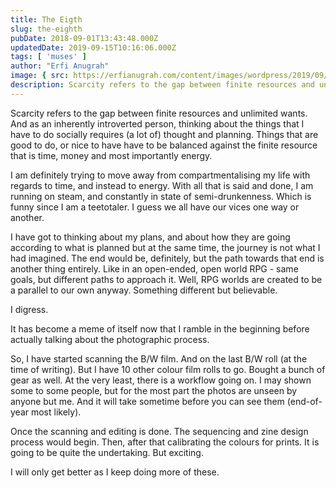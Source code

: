 ```yaml
---
title: The Eigth
slug: the-eighth
pubDate: 2018-09-01T13:43:48.000Z
updatedDate: 2019-09-15T10:16:06.000Z
tags: [ 'muses' ]
author: "Erfi Anugrah"
image: { src: https://erfianugrah.com/content/images/wordpress/2019/09/5-3.jpg, alt: eighth_1 }
description: Scarcity refers to the gap between finite resources and unlimited wants. And as an inherently introverted person, thinking about the things that I have to do socially requires (a lot of) thought and planning. Things that are good to do, or nice to have have to be balanced against the finite resource that is time, money and most importantly energy.
---
```


Scarcity refers to the gap between finite resources and unlimited wants. And as an inherently introverted person, thinking about the things that I have to do socially requires (a lot of) thought and planning. Things that are good to do, or nice to have have to be balanced against the finite resource that is time, money and most importantly energy.

I am definitely trying to move away from compartmentalising my life with regards to time, and instead to energy. With all that is said and done, I am running on steam, and constantly in state of semi-drunkenness. Which is funny since I am a teetotaler. I guess we all have our vices one way or another.

I have got to thinking about my plans, and about how they are going according to what is planned but at the same time, the journey is not what I had imagined. The end would be, definitely, but the path towards that end is another thing entirely. Like in an open-ended, open world RPG - same goals, but different paths to approach it. Well, RPG worlds are created to be a parallel to our own anyway. Something different but believable.

I digress.

It has become a meme of itself now that I ramble in the beginning before actually talking about the photographic process.

So, I have started scanning the B/W film. And on the last B/W roll (at the time of writing). But I have 10 other colour film rolls to go. Bought a bunch of gear as well. At the very least, there is a workflow going on. I may shown some to some people, but for the most part the photos are unseen by anyone but me. And it will take sometime before you can see them (end-of-year most likely).

Once the scanning and editing is done. The sequencing and zine design process would begin. Then, after that calibrating the colours for prints. It is going to be quite the undertaking. But exciting.

I will only get better as I keep doing more of these.